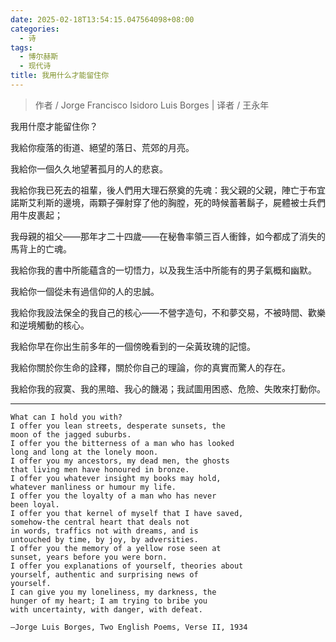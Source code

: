 ```yaml
---
date: 2025-02-18T13:54:15.047564098+08:00
categories:
  - 诗
tags:
  - 博尔赫斯
  - 现代诗
title: 我用什么才能留住你
---
```


> 作者 / Jorge Francisco Isidoro Luis Borges | 译者 / 王永年


我用什麼才能留住你？

我給你瘦落的街道、絕望的落日、荒郊的月亮。

我給你一個久久地望著孤月的人的悲哀。

我給你我已死去的祖輩，後人們用大理石祭奠的先魂：我父親的父親，陣亡于布宜諾斯艾利斯的邊境，兩顆子彈射穿了他的胸膛，死的時候蓄著鬍子，屍體被士兵們用牛皮裹起；

我母親的祖父——那年才二十四歲——在秘魯率領三百人衝鋒，如今都成了消失的馬背上的亡魂。

我給你我的書中所能蘊含的一切悟力，以及我生活中所能有的男子氣概和幽默。

我給你一個從未有過信仰的人的忠誠。

我給你我設法保全的我自己的核心——不營字造句，不和夢交易，不被時間、歡樂和逆境觸動的核心。

我給你早在你出生前多年的一個傍晚看到的一朵黃玫瑰的記憶。

我給你關於你生命的詮釋，關於你自己的理論，你的真實而驚人的存在。

我給你我的寂寞、我的黑暗、我心的饑渴；我試圖用困惑、危險、失敗來打動你。


---

```
What can I hold you with?
I offer you lean streets, desperate sunsets, the
moon of the jagged suburbs.
I offer you the bitterness of a man who has looked
long and long at the lonely moon.
I offer you my ancestors, my dead men, the ghosts
that living men have honoured in bronze.
I offer you whatever insight my books may hold,
whatever manliness or humour my life.
I offer you the loyalty of a man who has never
been loyal.
I offer you that kernel of myself that I have saved,
somehow-the central heart that deals not
in words, traffics not with dreams, and is
untouched by time, by joy, by adversities.
I offer you the memory of a yellow rose seen at
sunset, years before you were born.
I offer you explanations of yourself, theories about
yourself, authentic and surprising news of
yourself.
I can give you my loneliness, my darkness, the
hunger of my heart; I am trying to bribe you
with uncertainty, with danger, with defeat.

—Jorge Luis Borges, Two English Poems, Verse II, 1934
```
